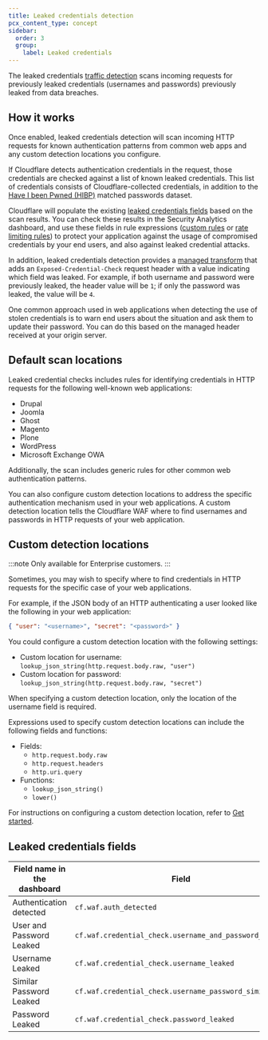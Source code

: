 ```yaml
---
title: Leaked credentials detection
pcx_content_type: concept
sidebar:
  order: 3
  group:
    label: Leaked credentials
---
```


The leaked credentials [traffic detection](/waf/detections/) scans incoming requests for previously leaked credentials (usernames and passwords) previously leaked from data breaches.

## How it works

Once enabled, leaked credentials detection will scan incoming HTTP requests for known authentication patterns from common web apps and any custom detection locations you configure.

If Cloudflare detects authentication credentials in the request, those credentials are checked against a list of known leaked credentials. This list of credentials consists of Cloudflare-collected credentials, in addition to the [Have I been Pwned (HIBP)](https://haveibeenpwned.com) matched passwords dataset.

Cloudflare will populate the existing [leaked credentials fields](#leaked-credentials-fields) based on the scan results. You can check these results in the Security Analytics dashboard, and use these fields in rule expressions ([custom rules](/waf/custom-rules/) or [rate limiting rules](/waf/rate-limiting-rules/)) to protect your application against the usage of compromised credentials by your end users, and also against leaked credential attacks.

In addition, leaked credentials detection provides a [managed transform](/rules/transform/managed-transforms/reference/#add-leaked-credentials-header) that adds an `Exposed-Credential-Check` request header with a value indicating which field was leaked. For example, if both username and password were previously leaked, the header value will be `1`; if only the password was leaked, the value will be `4`.

One common approach used in web applications when detecting the use of stolen credentials is to warn end users about the situation and ask them to update their password. You can do this based on the managed header received at your origin server.

## Default scan locations

Leaked credential checks includes rules for identifying credentials in HTTP requests for the following well-known web applications:

- Drupal
- Joomla
- Ghost
- Magento
- Plone
- WordPress
- Microsoft Exchange OWA

Additionally, the scan includes generic rules for other common web authentication patterns.

You can also configure custom detection locations to address the specific authentication mechanism used in your web applications. A custom detection location tells the Cloudflare WAF where to find usernames and passwords in HTTP requests of your web application.

## Custom detection locations

:::note
Only available for Enterprise customers.
:::

Sometimes, you may wish to specify where to find credentials in HTTP requests for the specific case of your web applications.

For example, if the JSON body of an HTTP authenticating a user looked like the following in your web application:

```json
{ "user": "<username>", "secret": "<password>" }
```

You could configure a custom detection location with the following settings:

- Custom location for username:<br/>
  `lookup_json_string(http.request.body.raw, "user")`
- Custom location for password:<br/>
  `lookup_json_string(http.request.body.raw, "secret")`

When specifying a custom detection location, only the location of the username field is required.

Expressions used to specify custom detection locations can include the following fields and functions:

- Fields:
  - `http.request.body.raw`
  - `http.request.headers`
  - `http.uri.query`
- Functions:
  - `lookup_json_string()`
  - `lower()`

For instructions on configuring a custom detection location, refer to [Get started](/waf/detections/leaked-credentials/get-started/#4-optional-configure-a-custom-detection-location).

## Leaked credentials fields

| Field name in the dashboard | Field                                                  |
| --------------------------- | ------------------------------------------------------ |
| Authentication detected     | `cf.waf.auth_detected`                                 |
| User and Password Leaked    | `cf.waf.credential_check.username_and_password_leaked` |
| Username Leaked             | `cf.waf.credential_check.username_leaked`              |
| Similar Password Leaked     | `cf.waf.credential_check.username_password_similar`    |
| Password Leaked             | `cf.waf.credential_check.password_leaked`              |
